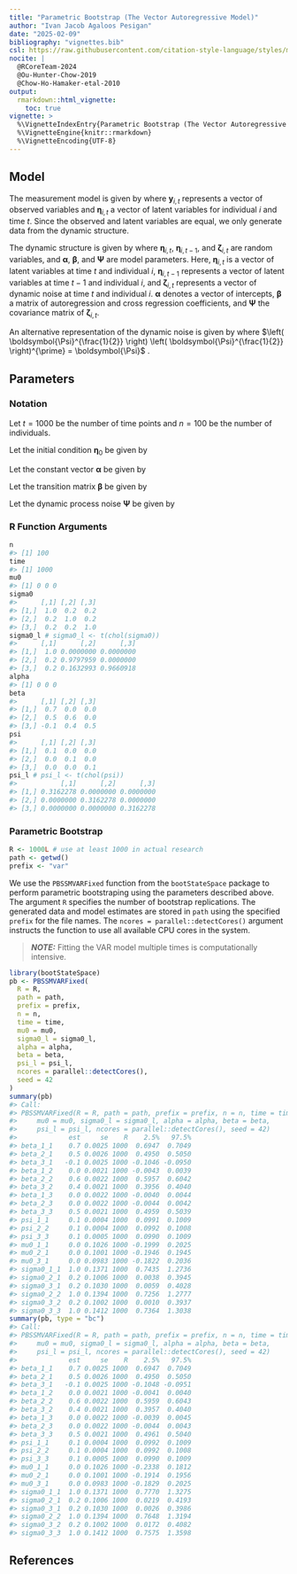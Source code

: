 ```yaml
---
title: "Parametric Bootstrap (The Vector Autoregressive Model)"
author: "Ivan Jacob Agaloos Pesigan"
date: "2025-02-09"
bibliography: "vignettes.bib"
csl: https://raw.githubusercontent.com/citation-style-language/styles/master/apa.csl
nocite: |
  @RCoreTeam-2024
  @Ou-Hunter-Chow-2019
  @Chow-Ho-Hamaker-etal-2010
output:
  rmarkdown::html_vignette:
    toc: true
vignette: >
  %\VignetteIndexEntry{Parametric Bootstrap (The Vector Autoregressive Model)}
  %\VignetteEngine{knitr::rmarkdown}
  %\VignetteEncoding{UTF-8}
---
```






## Model

The measurement model is given by
\begin{equation}
  \mathbf{y}_{i, t}
  =
  \boldsymbol{\eta}_{i, t}
\end{equation}
where $\mathbf{y}_{i, t}$
represents a vector of observed variables
and $\boldsymbol{\eta}_{i, t}$
a vector of latent variables
for individual $i$ and time $t$.
Since the observed and latent variables are equal,
we only generate data
from the dynamic structure.

The dynamic structure is given by
\begin{equation}
  \boldsymbol{\eta}_{i, t}
  =
  \boldsymbol{\alpha}
  +
  \boldsymbol{\beta}
  \boldsymbol{\eta}_{i, t - 1}
  +
  \boldsymbol{\zeta}_{i, t},
  \quad
  \mathrm{with}
  \quad
  \boldsymbol{\zeta}_{i, t}
  \sim
  \mathcal{N}
  \left(
  \mathbf{0},
  \boldsymbol{\Psi}
  \right)
\end{equation}
where
$\boldsymbol{\eta}_{i, t}$,
$\boldsymbol{\eta}_{i, t - 1}$,
and
$\boldsymbol{\zeta}_{i, t}$
are random variables,
and
$\boldsymbol{\alpha}$,
$\boldsymbol{\beta}$,
and
$\boldsymbol{\Psi}$
are model parameters.
Here,
$\boldsymbol{\eta}_{i, t}$
is a vector of latent variables
at time $t$ and individual $i$,
$\boldsymbol{\eta}_{i, t - 1}$
represents a vector of latent variables
at time $t - 1$ and individual $i$,
and
$\boldsymbol{\zeta}_{i, t}$
represents a vector of dynamic noise
at time $t$ and individual $i$.
$\boldsymbol{\alpha}$
denotes a vector of intercepts,
$\boldsymbol{\beta}$
a matrix of autoregression
and cross regression coefficients,
and
$\boldsymbol{\Psi}$
the covariance matrix of
$\boldsymbol{\zeta}_{i, t}$.

An alternative representation of the dynamic noise
is given by
\begin{equation}
  \boldsymbol{\zeta}_{i, t}
  =
  \boldsymbol{\Psi}^{\frac{1}{2}}
  \mathbf{z}_{i, t},
  \quad
  \mathrm{with}
  \quad
  \mathbf{z}_{i, t}
  \sim
  \mathcal{N}
  \left(
  \mathbf{0},
  \mathbf{I}
  \right)
\end{equation}
where
$\left( \boldsymbol{\Psi}^{\frac{1}{2}} \right) \left( \boldsymbol{\Psi}^{\frac{1}{2}} \right)^{\prime} = \boldsymbol{\Psi}$ .

## Parameters

### Notation

Let $t = 1000$ be the number of time points and $n = 100$ be the number of individuals.

Let the initial condition
$\boldsymbol{\eta}_{0}$
be given by

\begin{equation}
\boldsymbol{\eta}_{0} \sim \mathcal{N} \left( \boldsymbol{\mu}_{\boldsymbol{\eta} \mid 0}, \boldsymbol{\Sigma}_{\boldsymbol{\eta} \mid 0} \right)
\end{equation}

\begin{equation}
\boldsymbol{\mu}_{\boldsymbol{\eta} \mid 0}
=
\left(
\begin{array}{c}
  0 \\
  0 \\
  0 \\
\end{array}
\right)
\end{equation}

\begin{equation}
\boldsymbol{\Sigma}_{\boldsymbol{\eta} \mid 0}
=
\left(
\begin{array}{ccc}
  1 & 0.2 & 0.2 \\
  0.2 & 1 & 0.2 \\
  0.2 & 0.2 & 1 \\
\end{array}
\right) .
\end{equation}

Let the constant vector $\boldsymbol{\alpha}$ be given by

\begin{equation}
\boldsymbol{\alpha}
=
\left(
\begin{array}{c}
  0 \\
  0 \\
  0 \\
\end{array}
\right) .
\end{equation}

Let the transition matrix $\boldsymbol{\beta}$ be given by

\begin{equation}
\boldsymbol{\beta}
=
\left(
\begin{array}{ccc}
  0.7 & 0 & 0 \\
  0.5 & 0.6 & 0 \\
  -0.1 & 0.4 & 0.5 \\
\end{array}
\right) .
\end{equation}

Let the dynamic process noise $\boldsymbol{\Psi}$ be given by

\begin{equation}
\boldsymbol{\Psi}
=
\left(
\begin{array}{ccc}
  0.1 & 0 & 0 \\
  0 & 0.1 & 0 \\
  0 & 0 & 0.1 \\
\end{array}
\right) .
\end{equation}

### R Function Arguments


``` r
n
#> [1] 100
time
#> [1] 1000
mu0
#> [1] 0 0 0
sigma0
#>      [,1] [,2] [,3]
#> [1,]  1.0  0.2  0.2
#> [2,]  0.2  1.0  0.2
#> [3,]  0.2  0.2  1.0
sigma0_l # sigma0_l <- t(chol(sigma0))
#>      [,1]      [,2]      [,3]
#> [1,]  1.0 0.0000000 0.0000000
#> [2,]  0.2 0.9797959 0.0000000
#> [3,]  0.2 0.1632993 0.9660918
alpha
#> [1] 0 0 0
beta
#>      [,1] [,2] [,3]
#> [1,]  0.7  0.0  0.0
#> [2,]  0.5  0.6  0.0
#> [3,] -0.1  0.4  0.5
psi
#>      [,1] [,2] [,3]
#> [1,]  0.1  0.0  0.0
#> [2,]  0.0  0.1  0.0
#> [3,]  0.0  0.0  0.1
psi_l # psi_l <- t(chol(psi))
#>           [,1]      [,2]      [,3]
#> [1,] 0.3162278 0.0000000 0.0000000
#> [2,] 0.0000000 0.3162278 0.0000000
#> [3,] 0.0000000 0.0000000 0.3162278
```

### Parametric Bootstrap


``` r
R <- 1000L # use at least 1000 in actual research
path <- getwd()
prefix <- "var"
```

We use the `PBSSMVARFixed` function from the `bootStateSpace` package to perform parametric bootstraping using the parameters described above.
The argument `R` specifies the number of bootstrap replications.
The generated data and model estimates are stored in `path` using the specified `prefix` for the file names.
The `ncores = parallel::detectCores()` argument instructs the function to use all available CPU cores in the system.

> **_NOTE:_**  Fitting the VAR model multiple times is computationally intensive. 


``` r
library(bootStateSpace)
pb <- PBSSMVARFixed(
  R = R,
  path = path,
  prefix = prefix,
  n = n,
  time = time,
  mu0 = mu0,
  sigma0_l = sigma0_l,
  alpha = alpha,
  beta = beta,
  psi_l = psi_l,
  ncores = parallel::detectCores(),
  seed = 42
)
summary(pb)
#> Call:
#> PBSSMVARFixed(R = R, path = path, prefix = prefix, n = n, time = time, 
#>     mu0 = mu0, sigma0_l = sigma0_l, alpha = alpha, beta = beta, 
#>     psi_l = psi_l, ncores = parallel::detectCores(), seed = 42)
#>             est     se    R    2.5%   97.5%
#> beta_1_1    0.7 0.0025 1000  0.6947  0.7049
#> beta_2_1    0.5 0.0026 1000  0.4950  0.5050
#> beta_3_1   -0.1 0.0025 1000 -0.1046 -0.0950
#> beta_1_2    0.0 0.0021 1000 -0.0043  0.0039
#> beta_2_2    0.6 0.0022 1000  0.5957  0.6042
#> beta_3_2    0.4 0.0021 1000  0.3956  0.4040
#> beta_1_3    0.0 0.0022 1000 -0.0040  0.0044
#> beta_2_3    0.0 0.0022 1000 -0.0044  0.0042
#> beta_3_3    0.5 0.0021 1000  0.4959  0.5039
#> psi_1_1     0.1 0.0004 1000  0.0991  0.1009
#> psi_2_2     0.1 0.0004 1000  0.0992  0.1008
#> psi_3_3     0.1 0.0005 1000  0.0990  0.1009
#> mu0_1_1     0.0 0.1026 1000 -0.1999  0.2025
#> mu0_2_1     0.0 0.1001 1000 -0.1946  0.1945
#> mu0_3_1     0.0 0.0983 1000 -0.1822  0.2036
#> sigma0_1_1  1.0 0.1371 1000  0.7435  1.2736
#> sigma0_2_1  0.2 0.1006 1000  0.0038  0.3945
#> sigma0_3_1  0.2 0.1030 1000  0.0059  0.4028
#> sigma0_2_2  1.0 0.1394 1000  0.7256  1.2777
#> sigma0_3_2  0.2 0.1002 1000  0.0010  0.3937
#> sigma0_3_3  1.0 0.1412 1000  0.7364  1.3038
summary(pb, type = "bc")
#> Call:
#> PBSSMVARFixed(R = R, path = path, prefix = prefix, n = n, time = time, 
#>     mu0 = mu0, sigma0_l = sigma0_l, alpha = alpha, beta = beta, 
#>     psi_l = psi_l, ncores = parallel::detectCores(), seed = 42)
#>             est     se    R    2.5%   97.5%
#> beta_1_1    0.7 0.0025 1000  0.6947  0.7049
#> beta_2_1    0.5 0.0026 1000  0.4950  0.5050
#> beta_3_1   -0.1 0.0025 1000 -0.1048 -0.0951
#> beta_1_2    0.0 0.0021 1000 -0.0041  0.0040
#> beta_2_2    0.6 0.0022 1000  0.5959  0.6043
#> beta_3_2    0.4 0.0021 1000  0.3957  0.4040
#> beta_1_3    0.0 0.0022 1000 -0.0039  0.0045
#> beta_2_3    0.0 0.0022 1000 -0.0044  0.0043
#> beta_3_3    0.5 0.0021 1000  0.4961  0.5040
#> psi_1_1     0.1 0.0004 1000  0.0992  0.1009
#> psi_2_2     0.1 0.0004 1000  0.0992  0.1008
#> psi_3_3     0.1 0.0005 1000  0.0990  0.1009
#> mu0_1_1     0.0 0.1026 1000 -0.2338  0.1812
#> mu0_2_1     0.0 0.1001 1000 -0.1914  0.1956
#> mu0_3_1     0.0 0.0983 1000 -0.1829  0.2025
#> sigma0_1_1  1.0 0.1371 1000  0.7770  1.3275
#> sigma0_2_1  0.2 0.1006 1000  0.0219  0.4193
#> sigma0_3_1  0.2 0.1030 1000  0.0026  0.3986
#> sigma0_2_2  1.0 0.1394 1000  0.7648  1.3194
#> sigma0_3_2  0.2 0.1002 1000  0.0172  0.4082
#> sigma0_3_3  1.0 0.1412 1000  0.7575  1.3598
```

## References


